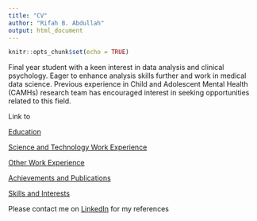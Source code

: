 ```yaml
---
title: "CV"
author: "Rifah B. Abdullah"
output: html_document
---
```


```r
knitr::opts_chunk$set(echo = TRUE)
```

Final year student with a keen interest in data analysis and clinical psychology. Eager to enhance analysis skills further and work in medical data science. Previous experience in Child and Adolescent Mental Health (CAMHs) research team has encouraged interest in seeking opportunities related to this field.

Link to

[Education](Education.html)

[Science and Technology Work Experience](Science-and-Technology-Work-Experience.html)

[Other Work Experience](Other-Work-Experience.html)

[Achievements and Publications](Achievements---Publications.html)

[Skills and Interests](Skills-and-Interests.html)

Please contact me on [LinkedIn](www.linkedin.com/in/rifah-abdullah-60b239151) for my references